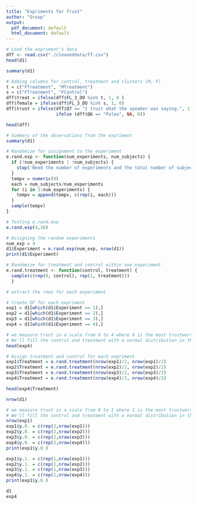 ```yaml
---
title: "Expriments for Trust"
author: "Group"
output:
  pdf_document: default
  html_document: default
---
```


```r
# Load the expriment's data
dff <- read.csv("./cleaneddata/ff.csv")
head(d1)
``` 
```r
summary(d1)
```

```r
# Adding columns for control, treatment and clusters (M, F)
t = c("FTreatment", "MTreatment")
s = c("FTreatment", "FControl")
dff$treat = ifelse(dff$FL_3_DO %in% t, 1, 0 )
dff$female = ifelse(dff$FL_3_DO %in% s, 1, 0)
dff$trust = ifelse(dff$Q7 == "I trust what the speaker was saying.", 1,
                   ifelse (dff$Q6 == "Paleo", NA, 0))
```
```r
head(dff)
```

```r
# Summary of the observations from the expriment
summary(d1)
```
```r
# Randomize for assignment to the experiment
e.rand.exp <- function(num_experiments, num_subjects) { 
  if (!num_experiments | !num_subjects) {
    stop('Need the number of experiments and the total number of subjects')
  }
  tempv = numeric(0)
  each = num_subjects/num_experiments
  for (i in 1:num_experiments) { 
    tempv = append(tempv, c(rep(i, each)))
  }
  sample(tempv)
} 
```

```r
# Testing e.rand.exp
e.rand.exp(4,16)
```
```r
# Assigning the random experiments
num_exp = 4
d1$Experiment = e.rand.exp(num_exp, nrow(d1))
print(d1$Experiment)
```

```r
# Randomize for treatment and control within one experiment
e.rand.treatment <- function(control, treatment) { 
  sample(c(rep(0, control), rep(1, treatment)))
  } 
```

```r
# extract the rows for each experiment

# Create DF for each expriment
exp1 = d1[which(d1$Experiment == 1),]
exp2 = d1[which(d1$Experiment == 2),]
exp3 = d1[which(d1$Experiment == 3),]
exp4 = d1[which(d1$Experiment == 4),]
```

```r
# we measure trust in a scale from 0 to 4 where 4 is the most trustworthy
# We'll fill the control and treatment with a normal distribution in that range
head(exp4)
```
```r
# Assign treatment and control for each expriment
exp1$Treatment = e.rand.treatment(nrow(exp1)/2, nrow(exp1)/2)
exp2$Treatment = e.rand.treatment(nrow(exp2)/2, nrow(exp2)/2)
exp3$Treatment = e.rand.treatment(nrow(exp3)/2, nrow(exp3)/2)
exp4$Treatment = e.rand.treatment(nrow(exp4)/2, nrow(exp4)/2)

head(exp4$Treatment)
```
```r
nrow(d1)
```

```r
# we measure trust in a scale from 0 to 1 where 1 is the most trustworthy
# We'll fill the control and treatment with a normal distribution in that range for each expriment
nrow(exp1)
exp1$y.0. = c(rep(2,nrow(exp1)))
exp2$y.0. = c(rep(2,nrow(exp2)))
exp3$y.0. = c(rep(2,nrow(exp3)))
exp4$y.0. = c(rep(2,nrow(exp4)))
print(exp1$y.0.)

exp1$y.1. = c(rep(1,nrow(exp1)))
exp2$y.1. = c(rep(1,nrow(exp2)))
exp3$y.1. = c(rep(1,nrow(exp3)))
exp4$y.1. = c(rep(1,nrow(exp4)))
print(exp1$y.0.)
```

```r
d1
exp4
```

